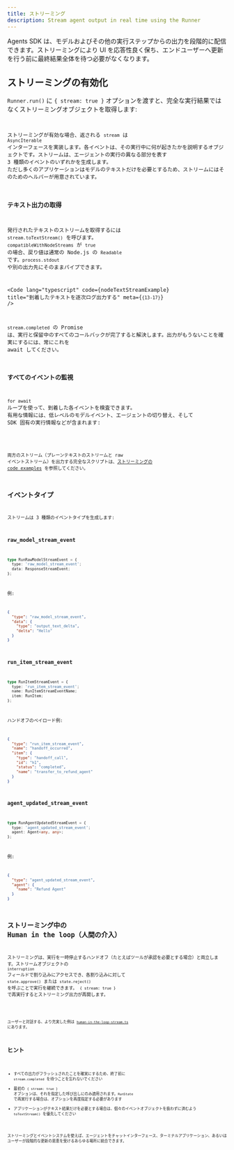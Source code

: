 ```yaml
---
title: ストリーミング
description: Stream agent output in real time using the Runner
---
```



Agents SDK は、モデルおよびその他の実行ステップからの出力を段階的に配信できます。ストリーミングにより UI を応答性良く保ち、エンドユーザーへ更新を行う前に最終結果全体を待つ必要がなくなります。

## ストリーミングの有効化

`Runner.run()` に `{ stream: true }` オプションを渡すと、完全な実行結果ではなくストリーミングオブジェクトを取得します:

<Code
  lang="typescript"
  code={basicStreamingExample}
  title="ストリーミングの有効化"
/>

ストリーミングが有効な場合、返される `stream` は `AsyncIterable` インターフェースを実装します。各イベントは、その実行中に何が起きたかを説明するオブジェクトです。ストリームは、エージェントの実行の異なる部分を表す 3 種類のイベントのいずれかを生成します。
ただし多くのアプリケーションはモデルのテキストだけを必要とするため、ストリームにはそのためのヘルパーが用意されています。

### テキスト出力の取得

発行されたテキストのストリームを取得するには `stream.toTextStream()` を呼びます。
`compatibleWithNodeStreams` が `true` の場合、戻り値は通常の Node.js の `Readable` です。`process.stdout` や別の出力先にそのままパイプできます。

<Code
  lang="typescript"
  code={nodeTextStreamExample}
  title="到着したテキストを逐次ログ出力する"
  meta={`{13-17}`}
/>

`stream.completed` の Promise は、実行と保留中のすべてのコールバックが完了すると解決します。出力がもうないことを確実にするには、常にこれを await してください。

### すべてのイベントの監視

`for await` ループを使って、到着した各イベントを検査できます。
有用な情報には、低レベルのモデルイベント、エージェントの切り替え、そして SDK 固有の実行情報などが含まれます:

<Code
  lang="typescript"
  code={handleAllEventsExample}
  title="すべてのイベントをリッスンする"
/>

両方のストリーム（プレーンテキストのストリームと raw イベントストリーム）を出力する完全なスクリプトは、[ストリーミングの code examples](https://github.com/openai/openai-agents-js/tree/main/examples/agent-patterns/streamed.ts) を参照してください。

## イベントタイプ

ストリームは 3 種類のイベントタイプを生成します:

### raw_model_stream_event

```ts
type RunRawModelStreamEvent = {
  type: 'raw_model_stream_event';
  data: ResponseStreamEvent;
};
```

例:

```json
{
  "type": "raw_model_stream_event",
  "data": {
    "type": "output_text_delta",
    "delta": "Hello"
  }
}
```

### run_item_stream_event

```ts
type RunItemStreamEvent = {
  type: 'run_item_stream_event';
  name: RunItemStreamEventName;
  item: RunItem;
};
```

ハンドオフのペイロード例:

```json
{
  "type": "run_item_stream_event",
  "name": "handoff_occurred",
  "item": {
    "type": "handoff_call",
    "id": "h1",
    "status": "completed",
    "name": "transfer_to_refund_agent"
  }
}
```

### agent_updated_stream_event

```ts
type RunAgentUpdatedStreamEvent = {
  type: 'agent_updated_stream_event';
  agent: Agent<any, any>;
};
```

例:

```json
{
  "type": "agent_updated_stream_event",
  "agent": {
    "name": "Refund Agent"
  }
}
```

## ストリーミング中の Human in the loop（人間の介入）

ストリーミングは、実行を一時停止するハンドオフ（たとえばツールが承認を必要とする場合）と両立します。ストリームオブジェクトの `interruption` フィールドで割り込みにアクセスでき、各割り込みに対して `state.approve()` または `state.reject()` を呼ぶことで実行を継続できます。
`{ stream: true }` で再実行するとストリーミング出力が再開します。

<Code
  lang="typescript"
  code={streamedHITLExample}
  title="ストリーミング中の人による承認を処理する"
/>

ユーザーと対話する、より充実した例は
[`human-in-the-loop-stream.ts`](https://github.com/openai/openai-agents-js/tree/main/examples/agent-patterns/human-in-the-loop-stream.ts)
にあります。

## ヒント

- すべての出力がフラッシュされたことを確実にするため、終了前に `stream.completed` を待つことを忘れないでください
- 最初の `{ stream: true }` オプションは、それを指定した呼び出しにのみ適用されます。`RunState` で再実行する場合は、オプションを再度指定する必要があります
- アプリケーションがテキスト結果だけを必要とする場合は、個々のイベントオブジェクトを扱わずに済むよう `toTextStream()` を優先してください

ストリーミングとイベントシステムを使えば、エージェントをチャットインターフェース、ターミナルアプリケーション、あるいはユーザーが段階的な更新の恩恵を受けるあらゆる場所に統合できます。

